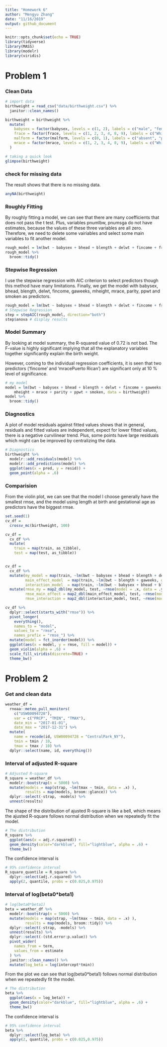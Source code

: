 ```yaml
---
title: "Homework 6"
author: "Mengyu Zhang"
date: "11/16/2019"
output: github_document
---
```


```r
knitr::opts_chunk$set(echo = TRUE)
library(tidyverse)
library(MASS)
library(modelr)
library(viridis)
```

# Problem 1

### Clean Data

```r
# import data
birthweight = read_csv("data/birthweight.csv") %>% 
  janitor::clean_names()

birthweight = birthweight %>% 
  mutate(
    babysex = factor(babysex, levels = c(1, 2), labels = c("male", "female")),
    frace = factor(frace, levels = c(1, 2, 3, 4, 8, 9), labels = c("White", "Black", "Asian", "Puerto Rican", "Other", "Unknown")),
    malform = factor(malform, levels = c(0, 1), labels = c("absent", "present")),
    mrace = factor(mrace, levels = c(1, 2, 3, 4, 8, 9), labels = c("White", "Black", "Asian", "Puerto Rican", "Other", "Unknown"))
  )

# taking a quick look
glimpse(birthweight)
```

### check for missing data
The result shows that there is no missing data.
```r
anyNA(birthweight)
```

### Roughly Fitting
By roughly fitting a model, we can see that there are many coefficients that does not pass the t test. Plus, variables pnumlbw, pnumsga do not have estimates, because the values of these three variables are all zero. Therefore, we need to delete some vairiables and select some main variables to fit another model.
```r
rough_model = lm(bwt ~ babysex + bhead + blength + delwt + fincome + frace + gaweeks + malform + menarche + mheight + momage + mrace + parity + pnumlbw + pnumsga + ppbmi + ppwt + smoken + wtgain, data = birthweight)
rough_model %>% 
  broom::tidy()
```


### Stepwise Regression

I use the stepwise regression with AIC criterion to select predictors though this method have many limitations. Finally, we get the model with babysex, bhead, blength, delwt, fincome, gaweeks, mheight, mrace, parity, ppwt and smoken as predictors.

```r
rough_model = lm(bwt ~ babysex + bhead + blength + delwt + fincome + frace + gaweeks + malform + menarche + mheight + momage + mrace + parity + ppbmi + ppwt + smoken + wtgain, data = birthweight)
# Stepwise Regression
step = stepAIC(rough_model, direction="both")
step$anova # display results
```

### Model Summary

By looking at model summary, the R-squared value of 0.72 is not bad. The F-value is highly significant implying that all the explanatory variables together significantly explain the birth weight.

However, coming to the individual regression coefficients, it is seen that two predictors ('fincome' and 'mracePuerto Rican') are significant only at 10 % level of significance.

```r
# my model
model = lm(bwt ~ babysex + bhead + blength + delwt + fincome + gaweeks + 
    mheight + mrace + parity + ppwt + smoken, data = birthweight)
model %>% 
  broom::tidy()
```

### Diagnostics

A plot of model residuals against fitted values shows that in general, residuals and fitted values are independent, expect for lower fitted values, there is a negative curvilinear trend. Plus, some points have large residuals which might can be improved by centralizing the data.
```r
# Diagnostics
birthweight %>% 
  modelr::add_residuals(model) %>% 
  modelr::add_predictions(model) %>% 
  ggplot(aes(x = pred, y = resid)) +
  geom_point(alpha = .6)
```

### Comparision
From the violin plot, we can see that the model I choose generally have the smallest rmse, and the model using length at birth and gestational age as predictors have the biggest rmse.
```r
set.seed(1)
cv_df = 
  crossv_mc(birthweight, 100) 

cv_df =
  cv_df %>% 
  mutate(
    train = map(train, as_tibble),
    test = map(test, as_tibble))


cv_df = 
  cv_df %>% 
  mutate(my_model = map(train, ~lm(bwt ~ babysex + bhead + blength + delwt + fincome + gaweeks + mheight + mrace + parity + ppwt + smoken, data = .x)),
         main_effect_model  = map(train, ~lm(bwt ~ blength + gaweeks, data = .x)),
         interaction_model  = map(train, ~lm(bwt ~ babysex + bhead + blength + babysex * bhead + bhead * blength + babysex * blength + babysex * bhead * blength, data = .x))) %>% 
  mutate(rmse_my = map2_dbl(my_model, test, ~rmse(model = .x, data = .y)),
         rmse_main_effect = map2_dbl(main_effect_model, test, ~rmse(model = .x, data = .y)),
         rmse_interaction = map2_dbl(interaction_model, test, ~rmse(model = .x, data = .y)))
```

```r
cv_df %>% 
  dplyr::select(starts_with("rmse")) %>% 
  pivot_longer(
    everything(),
    names_to = "model", 
    values_to = "rmse",
    names_prefix = "rmse_") %>% 
  mutate(model = fct_inorder(model)) %>% 
  ggplot(aes(x = model, y = rmse, fill = model)) + 
  geom_violin(alpha = .6) + 
  scale_fill_viridis(discrete=TRUE) +
  theme_bw()
```

# Problem 2

### Get and clean data
```r
weather_df = 
  rnoaa::meteo_pull_monitors(
    c("USW00094728"),
    var = c("PRCP", "TMIN", "TMAX"), 
    date_min = "2017-01-01",
    date_max = "2017-12-31") %>%
  mutate(
    name = recode(id, USW00094728 = "CentralPark_NY"),
    tmin = tmin / 10,
    tmax = tmax / 10) %>%
  dplyr::select(name, id, everything())
```

### Interval of adjusted R-square
```r
# Adjusted R-square
R_square = weather_df %>% 
  modelr::bootstrap(n = 5000) %>% 
  mutate(models = map(strap, ~lm(tmax ~ tmin, data = .x) ),
         results = map(models, broom::glance)) %>% 
  dplyr::select(-strap, -models) %>% 
  unnest(results)
```
The shape of the distribution of ajusted R-square is like a bell, which means the ajusted R-square follows normal distribution when we repeatedly fit the model. 
```r
# The distribution
R_square %>% 
  ggplot(aes(x = adj.r.squared)) +
  geom_density(color="darkblue", fill="lightblue", alpha = .6) + 
  theme_bw()
```
The confidence interval is 
```r
# 95% confidence interval
R_square_quantile = R_square %>% 
  dplyr::select(adj.r.squared) %>% 
  apply(2, quantile, probs = c(0.025,0.975))
```

### Interval of log(beta0*beta1)
```r
# log(beta0*beta1)
beta = weather_df %>% 
  modelr::bootstrap(n = 5000) %>% 
  mutate(models = map(strap, ~lm(tmax ~ tmin, data = .x) ),
         results = map(models, broom::tidy)) %>% 
  dplyr::select(-strap, -models) %>% 
  unnest(results) %>% 
  dplyr::select(-(std.error:p.value)) %>% 
  pivot_wider(
    names_from = term,
    values_from = estimate
  ) %>% 
  janitor::clean_names() %>% 
  mutate(log_beta = log(intercept*tmin)) 
```
From the plot we can see that log(beta0*beta1) follows normal distribution when we repeatedly fit the model. 
```r
# The distribution
beta %>% 
  ggplot(aes(x = log_beta)) +
  geom_density(color="darkblue", fill="lightblue", alpha = .6) + 
  theme_bw()
```

The confidence interval is 
```r
# 95% confidence interval
beta %>%
  dplyr::select(log_beta) %>% 
  apply(2, quantile, probs = c(0.025,0.975))
```

